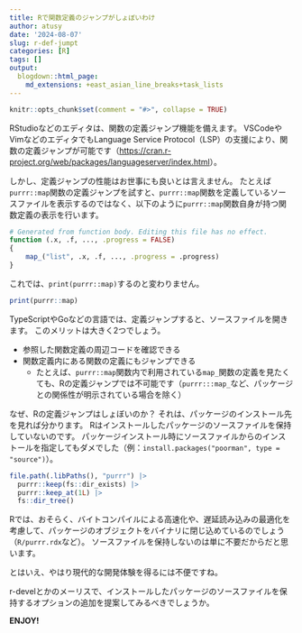 ```yaml
---
title: Rで関数定義のジャンプがしょぼいわけ
author: atusy
date: '2024-08-07'
slug: r-def-jumpt
categories: [R]
tags: []
output:
  blogdown::html_page:
    md_extensions: +east_asian_line_breaks+task_lists
---
```


```r
knitr::opts_chunk$set(comment = "#>", collapse = TRUE)
```

RStudioなどのエディタは、関数の定義ジャンプ機能を備えます。
VSCodeやVimなどのエディタでもLanguage Service Protocol（LSP）の支援により、関数の定義ジャンプが可能です（<https://cran.r-project.org/web/packages/languageserver/index.html>）。

しかし、定義ジャンプの性能はお世事にも良いとは言えません。
たとえば`purrr::map`関数の定義ジャンプを試すと、`purrr::map`関数を定義しているソースファイルを表示するのではなく、以下のように`purrr::map`関数自身が持つ関数定義の表示を行います。

``` r
# Generated from function body. Editing this file has no effect.
function (.x, .f, ..., .progress = FALSE) 
{
    map_("list", .x, .f, ..., .progress = .progress)
}
```

これでは、`print(purrr::map)`するのと変わりません。

```r
print(purrr::map)
```

TypeScriptやGoなどの言語では、定義ジャンプすると、ソースファイルを開きます。
このメリットは大きく2つでしょう。

- 参照した関数定義の周辺コードを確認できる
- 関数定義内にある関数の定義にもジャンプできる
  - たとえば、`purrr::map`関数内で利用されている`map_`関数の定義を見たくても、Rの定義ジャンプでは不可能です（`purrr:::map_`など、パッケージとの関係性が明示されている場合を除く）

なぜ、Rの定義ジャンプはしょぼいのか？
それは、パッケージのインストール先を見れば分かります。
Rはインストールしたパッケージのソースファイルを保持していないのです。
パッケージインストール時にソースファイルからのインストールを指定してもダメでした（例：`install.packages("poorman", type = "source")`）。

```r
file.path(.libPaths(), "purrr") |>
  purrr::keep(fs::dir_exists) |>
  purrr::keep_at(1L) |>
  fs::dir_tree()
```

Rでは、おそらく、バイトコンパイルによる高速化や、遅延読み込みの最適化を考慮して、パッケージのオブジェクトをバイナリに閉じ込めているのでしょう（`R/purrr.rdx`など）。
ソースファイルを保持しないのは単に不要だからだと思います。

とはいえ、やはり現代的な開発体験を得るには不便ですね。

r-develとかのメーリスで、インストールしたパッケージのソースファイルを保持するオプションの追加を提案してみるべきでしょうか。


**ENJOY!**
